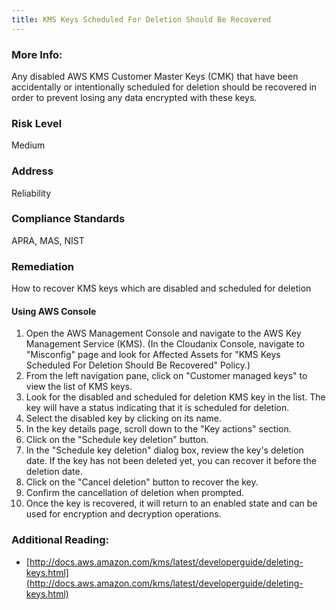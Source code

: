 ```yaml
---
title: KMS Keys Scheduled For Deletion Should Be Recovered
---
```


### More Info:

Any disabled AWS KMS Customer Master Keys (CMK) that have been accidentally or intentionally scheduled for deletion should be recovered in order to prevent losing any data encrypted with these keys.

### Risk Level

Medium

### Address

Reliability

### Compliance Standards

APRA, MAS, NIST

### Remediation

How to recover KMS keys which are disabled and scheduled for deletion

#### Using AWS Console

1. Open the AWS Management Console and navigate to the AWS Key Management Service (KMS).
    (In the Cloudanix Console, navigate to "Misconfig" page and look for Affected Assets for "KMS Keys Scheduled For Deletion Should Be Recovered" Policy.)
2. From the left navigation pane, click on "Customer managed keys" to view the list of KMS keys.
3. Look for the disabled and scheduled for deletion KMS key in the list. The key will have a status indicating that it is scheduled for deletion.
4. Select the disabled key by clicking on its name.
5. In the key details page, scroll down to the "Key actions" section.
6. Click on the "Schedule key deletion" button.
7. In the "Schedule key deletion" dialog box, review the key's deletion date. If the key has not been deleted yet, you can recover it before the deletion date.
8. Click on the "Cancel deletion" button to recover the key.
9. Confirm the cancellation of deletion when prompted.
10. Once the key is recovered, it will return to an enabled state and can be used for encryption and decryption operations.

### Additional Reading:

- [http://docs.aws.amazon.com/kms/latest/developerguide/deleting-keys.html](http://docs.aws.amazon.com/kms/latest/developerguide/deleting-keys.html)

